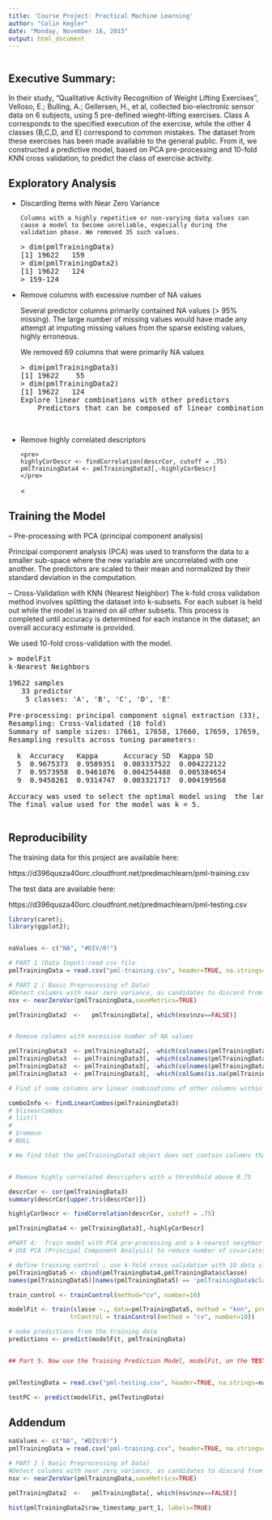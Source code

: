 ```yaml
---
title: 'Course Project: Practical Machine Learning'
author: "Colin Kegler"
date: "Monday, November 16, 2015"
output: html_document
---
```

```r


```

## **Executive Summary**:
In their study, "Qualitative Activity Recognition of Weight Lifting Exercises", Velloso, E.; Bulling, A.; Gellersen, H., et al, collected bio-electronic sensor data on 6 subjects, using 5 pre-defined wieght-lifting exercises. Class A corresponds to the specified execution of the exercise, while the other 4 classes (B,C,D, and E) correspond to common mistakes. The dataset from these exercises has been made available to the general public. From it, we constructed a predictive model, based on PCA pre-processing and 10-fold KNN cross validation, to predict the class of exercise activity. 

## Exploratory Analysis

<ul>
<li>Discarding Items with Near Zero Variance</li>
    Columns with a highly repetitive or non-varying data values can cause a model to become unreliable, expecially during the validation phase. We removed 35 such values.
<pre>
> dim(pmlTrainingData)
[1] 19622   159
> dim(pmlTrainingData2)
[1] 19622   124
> 159-124
</pre>
    
<li>Remove columns with excessive number of NA values</li>
Several predictor columns primarily contained NA values (> 95% missing).  The large number of missing values would have made any attempt at imputing missing values from the sparse existing values, highly erroneous.

We removed 69 columns that were primarily NA values
<pre>
> dim(pmlTrainingData3)
[1] 19622    55
> dim(pmlTrainingData2)
[1] 19622   124
</pre?
<li>Explore linear combinations with other predictors</li> 
    Predictors that can be composed of linear combinations of other predictors add more variation to the model.  Fortunately, in this dataset no linear combinations of predictors were discovered.

     </pre>    
<li> Remove highly correlated descriptors </li>

    <pre>
    highlyCorDescr <- findCorrelation(descrCor, cutoff = .75)
    pmlTrainingData4 <- pmlTrainingData3[,-highlyCorDescr]
    </pre>
<
</ul>

## Training the Model 
--  Pre-processing with PCA (principal component analysis) 

Principal component analysis (PCA) was used to transform the data to a smaller sub-space where the new variable are uncorrelated with one another. The predictors are scaled to their mean and normalized by their standard deviation in the computation.

--  Cross-Validation with KNN (Nearest Neighbor)
The k-fold cross validation method involves splitting the dataset into k-subsets. For each subset is held out while the model is trained on all other subsets. This process is completed until accuracy is determined for each instance in the dataset; an overall accuracy estimate is provided.

We used 10-fold cross-validation with the model.

<pre>
> modelFit
k-Nearest Neighbors 

19622 samples
   33 predictor
    5 classes: 'A', 'B', 'C', 'D', 'E' 

Pre-processing: principal component signal extraction (33), centered (33), scaled (33) 
Resampling: Cross-Validated (10 fold) 
Summary of sample sizes: 17661, 17658, 17660, 17659, 17659, 17660, ... 
Resampling results across tuning parameters:

  k  Accuracy   Kappa      Accuracy SD  Kappa SD   
  5  0.9675373  0.9589351  0.003337522  0.004222122
  7  0.9573958  0.9461076  0.004254488  0.005384654
  9  0.9458261  0.9314747  0.003321717  0.004199568

Accuracy was used to select the optimal model using  the largest value.
The final value used for the model was k = 5. 

</pre>
## Reproducibility
The training data for this project are available here: 

https://d396qusza40orc.cloudfront.net/predmachlearn/pml-training.csv

The test data are available here: 

https://d396qusza40orc.cloudfront.net/predmachlearn/pml-testing.csv

```r

library(caret);
library(ggplot2);


naValues <- c("NA", "#DIV/0!")

# PART 1 (Data Input):read csv file
pmlTrainingData = read.csv("pml-training.csv", header=TRUE, na.strings=naValues, stringsAsFactors=FALSE, row.names=1)  

# PART 2 ( Basic Preprocessing of Data)
#Detect columns with near zero variance, as candidates to discard from training model
nsv <- nearZeroVar(pmlTrainingData,saveMetrics=TRUE)

pmlTrainingData2  <-   pmlTrainingData[, which(nsv$nzv==FALSE)]


# Remove columns with excessive number of NA values

pmlTrainingData3  <- pmlTrainingData2[, -which(colnames(pmlTrainingData2)=="classe")]
pmlTrainingData3  <- pmlTrainingData3[, -which(colnames(pmlTrainingData3)=="user_name")]
pmlTrainingData3  <- pmlTrainingData3[, -which(colnames(pmlTrainingData3)=="cvtd_timestamp")]
pmlTrainingData3  <- pmlTrainingData3[, -which(colSums(is.na(pmlTrainingData3))/nrow(pmlTrainingData3) > 0)]

# Find if some columns are linear combinations of other columns within data

comboInfo <- findLinearCombos(pmlTrainingData3)
# $linearCombos
# list()
# 
# $remove
# NULL

# We find that the pmlTrainingData3 object does not contain columns that are linear combinations of other columns


# Remove highly correlated descriptors with a threshhold above 0.75

descrCor <- cor(pmlTrainingData3)
summary(descrCor[upper.tri(descrCor)])

highlyCorDescr <- findCorrelation(descrCor, cutoff = .75)

pmlTrainingData4 <- pmlTrainingData3[,-highlyCorDescr]

#PART 4:  Train model with PCA pre-processing and a k-nearest neighbor regression model
# USE PCA (Principal Component Analysis) to reduce number of covariates

# define training control ; use k-fold cross validation with 10 data slices
pmlTrainingData5 <- cbind(pmlTrainingData4,pmlTrainingData$classe)
names(pmlTrainingData5)[names(pmlTrainingData5) == 'pmlTrainingData$classe'] <- 'classe'

train_control <- trainControl(method="cv", number=10)

modelFit <- train(classe ~., data=pmlTrainingData5, method = "knn", preProcess=c("pca"), 
                 trControl = trainControl(method = "cv", number=10))

# make predictions from the training data
predictions <- predict(modelFit, pmlTrainingData)


## Part 5. Now use the Training Prediction Model, modelFit, on the TEST set


pmlTestingData = read.csv("pml-testing.csv", header=TRUE, na.strings=naValues, stringsAsFactors=FALSE, row.names=1)  

testPC <- predict(modelFit, pmlTestingData)


```


## Addendum




```r


naValues <- c("NA", "#DIV/0!")
pmlTrainingData = read.csv("pml-training.csv", header=TRUE, na.strings=naValues, stringsAsFactors=FALSE, row.names=1)  

# PART 2 ( Basic Preprocessing of Data)
#Detect columns with near zero variance, as candidates to discard from training model
nsv <- nearZeroVar(pmlTrainingData,saveMetrics=TRUE)

pmlTrainingData2  <-   pmlTrainingData[, which(nsv$nzv==FALSE)]

hist(pmlTrainingData2$raw_timestamp_part_1, labels=TRUE) 


```

